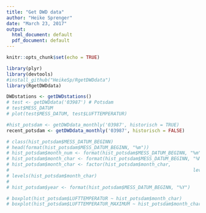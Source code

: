 ```yaml
---
title: "Get DWD data"
author: "Heike Sprenger"
date: "March 23, 2017"
output:
  html_document: default
  pdf_document: default
---
```


```r
knitr::opts_chunk$set(echo = TRUE)
```

```r
library(plyr)
library(devtools)
#install_github("HeikeSp/RgetDWDdata")
library(RgetDWDdata)
```

```r
DWDstations <- getDWDstations()
# test <- getDWDdata('03987') # Potsdam
# test$MESS_DATUM
# plot(test$MESS_DATUM, test$LUFTTEMPERATUR)

#hist_potsdam <- getDWDdata_monthly('03987', historisch = TRUE)
recent_potsdam <- getDWDdata_monthly('03987', historisch = FALSE)

# class(hist_potsdam$MESS_DATUM_BEGINN)
# head(format(hist_potsdam$MESS_DATUM_BEGINN, "%m"))
# hist_potsdam$month_num <- format(hist_potsdam$MESS_DATUM_BEGINN, "%m")
# hist_potsdam$month_char <- format(hist_potsdam$MESS_DATUM_BEGINN, "%M")
# hist_potsdam$month_char <- factor(hist_potsdam$month_char, 
# 																	levels = c("Jan","Feb","Mar","Apr","May","Jun","Jul","Aug","Sep","Oct","Nov","Dec"))
# levels(hist_potsdam$month_char)
# 
# hist_potsdam$year <- format(hist_potsdam$MESS_DATUM_BEGINN, "%Y")
```

```r
# boxplot(hist_potsdam$LUFTTEMPERATUR ~ hist_potsdam$month_char)
# boxplot(hist_potsdam$LUFTTEMPERATUR_MAXIMUM ~ hist_potsdam$month_char)
```

